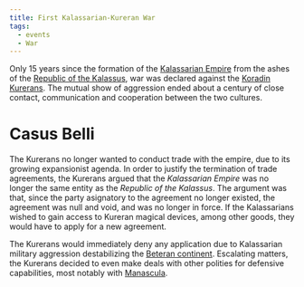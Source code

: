 ```yaml
---
title: First Kalassarian-Kureran War
tags:
  - events
  - War
---
```


Only 15 years since the formation of the
[Kalassarian Empire](/organizations/kalassarian-empire/) from the ashes of
the [Republic of the Kalassus](/organizations/republic-of-the-kalassus/),
war was declared against the
[Koradin Kurerans](/ethnicities/koradin-kurerans/). The mutual show of
aggression ended about a century of close contact, communication and cooperation
between the two cultures.

# Casus Belli

The Kurerans no longer wanted to conduct trade with the empire, due to its
growing expansionist agenda. In order to justify the termination of trade
agreements, the Kurerans argued that the *Kalassarian Empire* was no longer the
same entity as the *Republic of the Kalassus*. The argument was that, since the
party asignatory to the agreement no longer existed, the agreement was null and
void, and was no longer in force. If the Kalassarians wished to gain access to
Kureran magical devices, among other goods, they would have to apply for a new
agreement.

The Kurerans would immediately deny any application due to Kalassarian military
aggression destabilizing the [Beteran continent](/locations/betera/).
Escalating matters, the Kurerans decided to even make deals with other polities
for defensive capabilities, most notably with
[Manascula](/locations/manascula/).

<Incomplete />
